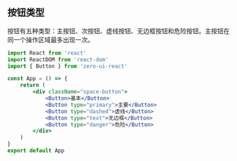 ## 按钮类型

按钮有五种类型：主按钮、次按钮、虚线按钮、无边框按钮和危险按钮。主按钮在同一个操作区域最多出现一次。

```jsx
import React from 'react'
import ReactDOM from 'react-dom'
import { Button } from 'zero-ui-react'

const App = () => {
    return (
        <div className="space-button">
            <Button>基本</Button>
            <Button type="primary">主要</Button>
            <Button type="dashed">虚线</Button>
            <Button type="text">无边框</Button>
            <Button type="danger">危险</Button>
        </div>
    )
}
export default App
```
